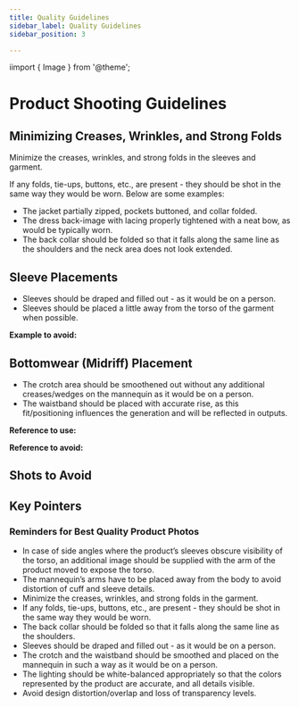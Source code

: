 ```yaml
---
title: Quality Guidelines
sidebar_label: Quality Guidelines
sidebar_position: 3

---
```





<head>
  <title>Quality Guidelines</title>
  <meta name="description" content="" />
</head>

iimport { Image } from '@theme';

# Product Shooting Guidelines

## Minimizing Creases, Wrinkles, and Strong Folds

Minimize the creases, wrinkles, and strong folds in the sleeves and garment.

If any folds, tie-ups, buttons, etc., are present - they should be shot in the same way they would be worn. Below are some examples:

- The jacket partially zipped, pockets buttoned, and collar folded.
- The dress back-image with lacing properly tightened with a neat bow, as would be typically worn.
- The back collar should be folded so that it falls along the same line as the shoulders and the neck area does not look extended.

## Sleeve Placements

- Sleeves should be draped and filled out - as it would be on a person.
- Sleeves should be placed a little away from the torso of the garment when possible.

**Example to avoid:**

<!-- Add example to avoid image here -->

## Bottomwear (Midriff) Placement

- The crotch area should be smoothened out without any additional creases/wedges on the mannequin as it would be on a person.
- The waistband should be placed with accurate rise, as this fit/positioning influences the generation and will be reflected in outputs.

**Reference to use:**

<!-- Add reference to use image here -->

**Reference to avoid:**

<!-- Add reference to avoid image here -->

## Shots to Avoid

<!-- Add shots to avoid images here -->

## Key Pointers

### Reminders for Best Quality Product Photos

- In case of side angles where the product’s sleeves obscure visibility of the torso, an additional image should be supplied with the arm of the product moved to expose the torso.
- The mannequin’s arms have to be placed away from the body to avoid distortion of cuff and sleeve details.
- Minimize the creases, wrinkles, and strong folds in the garment.
- If any folds, tie-ups, buttons, etc., are present - they should be shot in the same way they would be worn.
- The back collar should be folded so that it falls along the same line as the shoulders.
- Sleeves should be draped and filled out - as it would be on a person.
- The crotch and the waistband should be smoothed and placed on the mannequin in such a way as it would be on a person.
- The lighting should be white-balanced appropriately so that the colors represented by the product are accurate, and all details visible.
- Avoid design distortion/overlap and loss of transparency levels.

<!-- Add any additional images or references here -->
